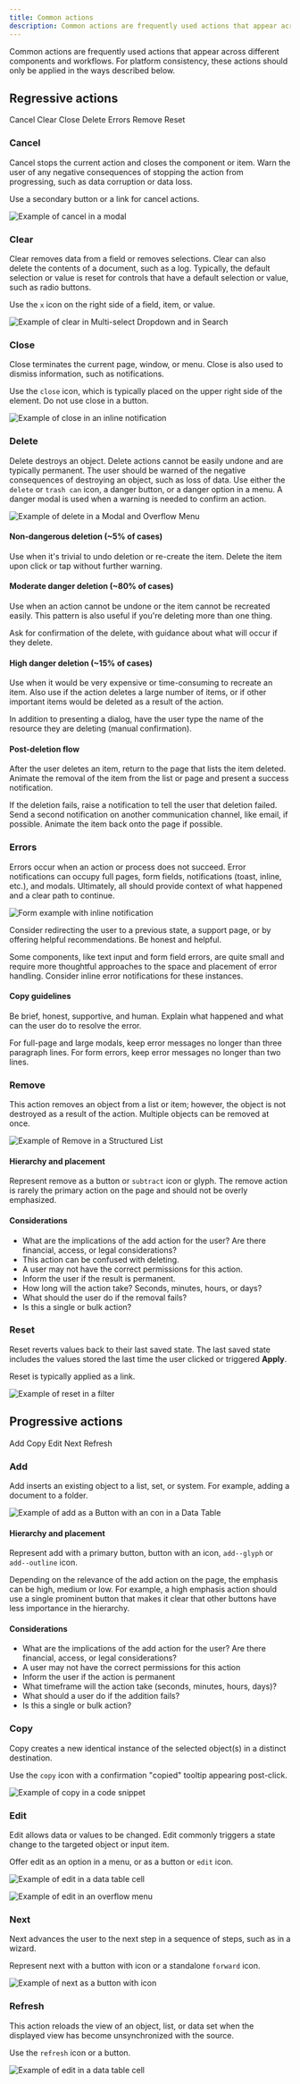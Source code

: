 ```yaml
---
title: Common actions
description: Common actions are frequently used actions that appear across different components and workflows.
---
```


<PageDescription>

Common actions are frequently used actions that appear across different components and workflows. For platform consistency, these actions should only be applied in the ways described below.

</PageDescription>

## Regressive actions

<AnchorLinks small>

<AnchorLink>Cancel</AnchorLink>
<AnchorLink>Clear</AnchorLink>
<AnchorLink>Close</AnchorLink>
<AnchorLink>Delete</AnchorLink>
<AnchorLink>Errors</AnchorLink>
<AnchorLink>Remove</AnchorLink>
<AnchorLink>Reset</AnchorLink>

</AnchorLinks>

### Cancel

Cancel stops the current action and closes the component or item. Warn the user of any negative consequences of stopping the action from progressing, such as data corruption or data loss.

Use a secondary button or a link for cancel actions.

![Example of cancel in a modal](images/common-action-1.png)

### Clear

Clear removes data from a field or removes selections. Clear can also delete the contents of a document, such as a log. Typically, the default selection or value is reset for controls that have a default selection or value, such as radio buttons.

Use the `x` icon on the right side of a field, item, or value.

![Example of clear in Multi-select Dropdown and in Search](images/common-action-2.png)

### Close

Close terminates the current page, window, or menu. Close is also used to dismiss information, such as notifications.

Use the `close` icon, which is typically placed on the upper right side of the element. Do not use close in a button.

![Example of close in an inline notification](images/common-action-3.png)

### Delete

Delete destroys an object. Delete actions cannot be easily undone and are typically permanent. The user should be warned of the negative consequences of destroying an object, such as loss of data. Use either the `delete` or `trash can` icon, a danger button, or a danger option in a menu. A danger modal is used when a warning is needed to confirm an action.

![Example of delete in a Modal and Overflow Menu](images/common-action-4.png)

#### Non-dangerous deletion (~5% of cases)

Use when it's trivial to undo deletion or re-create the item. Delete the item upon click or tap without further warning.

#### Moderate danger deletion (~80% of cases)

Use when an action cannot be undone or the item cannot be recreated easily. This pattern is also useful if you're deleting more than one thing.

Ask for confirmation of the delete, with guidance about what will occur if they delete.

#### High danger deletion (~15% of cases)

Use when it would be very expensive or time-consuming to recreate an item. Also use if the action deletes a large number of items, or if other important items would be deleted as a result of the action.

In addition to presenting a dialog, have the user type the name of the resource they are deleting (manual confirmation).

#### Post-deletion flow

After the user deletes an item, return to the page that lists the item deleted. Animate the removal of the item from the list or page and present a success notification.

If the deletion fails, raise a notification to tell the user that deletion failed. Send a second notification on another communication channel, like email, if possible. Animate the item back onto the page if possible.

### Errors

Errors occur when an action or process does not succeed. Error notifications can occupy full pages, form fields, notifications (toast, inline, etc.), and modals. Ultimately, all should provide context of what happened and a clear path to continue.

<Row>
<Column colLg={8}>

![Form example with inline notification](images/notification-usage-3.png)

</Column>
</Row>

Consider redirecting the user to a previous state, a support page, or by offering helpful recommendations. Be honest and helpful.

Some components, like text input and form field errors, are quite small and require more thoughtful approaches to the space and placement of error handling. Consider inline error notifications for these instances.

#### Copy guidelines

Be brief, honest, supportive, and human. Explain what happened and what can the user do to resolve the error.

For full-page and large modals, keep error messages no longer than three paragraph lines. For form errors, keep error messages no longer than two lines.

### Remove

This action removes an object from a list or item; however, the object is not destroyed as a result of the action. Multiple objects can be removed at once.

![Example of Remove in a Structured List](images/common-action-5.png)

#### Hierarchy and placement

Represent remove as a button or `subtract` icon or glyph. The remove action is rarely the primary action on the page and should not be overly emphasized.

#### Considerations

- What are the implications of the add action for the user? Are there financial, access, or legal considerations?
- This action can be confused with deleting.
- A user may not have the correct permissions for this action.
- Inform the user if the result is permanent.
- How long will the action take? Seconds, minutes, hours, or days?
- What should the user do if the removal fails?
- Is this a single or bulk action?

### Reset

Reset reverts values back to their last saved state. The last saved state includes the values stored the last time the user clicked or triggered **Apply**.

Reset is typically applied as a link.

![Example of reset in a filter](images/common-action-6.png)

## Progressive actions

<AnchorLinks small>

<AnchorLink>Add</AnchorLink>
<AnchorLink>Copy</AnchorLink>
<AnchorLink>Edit</AnchorLink>
<AnchorLink>Next</AnchorLink>
<AnchorLink>Refresh</AnchorLink>

</AnchorLinks>

### Add

Add inserts an existing object to a list, set, or system. For example, adding a document to a folder.

![Example of add as a Button with an con in a Data Table](images/common-action-7.png)

#### Hierarchy and placement

Represent add with a primary button, button with an icon, `add--glyph` or `add--outline` icon.

Depending on the relevance of the add action on the page, the emphasis can be high, medium or low. For example, a high emphasis action should use a single prominent button that makes it clear that other buttons have less importance in the hierarchy.

#### Considerations

- What are the implications of the add action for the user? Are there financial, access, or legal considerations?
- A user may not have the correct permissions for this action
- Inform the user if the action is permanent
- What timeframe will the action take (seconds, minutes, hours, days)?
- What should a user do if the addition fails?
- Is this a single or bulk action?

### Copy

Copy creates a new identical instance of the selected object(s) in a distinct destination.

Use the `copy` icon with a confirmation "copied" tooltip appearing post-click.

![Example of copy in a code snippet](images/common-action-8.png)

### Edit

Edit allows data or values to be changed. Edit commonly triggers a state change to the targeted object or input item.

Offer edit as an option in a menu, or as a button or `edit` icon.

![Example of edit in a data table cell](images/common-action-9.png)

![Example of edit in an overflow menu](images/common-action-10.png)

### Next

Next advances the user to the next step in a sequence of steps, such as in a wizard.

Represent next with a button with icon or a standalone `forward` icon.

![Example of next as a button with icon](images/common-action-11.png)

### Refresh

This action reloads the view of an object, list, or data set when the displayed view has become unsynchronized with the source.

Use the `refresh` icon or a button.

![Example of edit in a data table cell](images/common-action-12.png)
